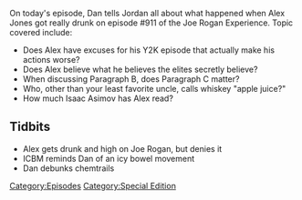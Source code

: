 {{DEFAULTSORT:
    #_EPISODE_0009:Joe Rogan Appearance
}}{{Episode
    | title           = Joe Rogan Appearance
    | caption         = Listen to this episode on [https://knowledgefight.libsyn.com/knowledge-fight-joe-rogan-appearance Libsyn] [https://open.spotify.com/episode/4JBAIPG0ufhgKdg6PkxGz5 Spotify]
    | episodeNumber   = 9
    | length          = 03:10:02
    | airDate         = February 6, 2017
    | coverageDate    = February 1, 2017
    | episodeType     = [[:Category:Special Edition|Special Edition]]
    | appearance      = [[Joe Rogan]], [[Eddie Bravo]]
    | previousEpisode = [[8: January 26-27, 2017]]
    | nextEpisode     = [[10: February 6, 2017]]
}}

{{Stub}}

On today's episode, Dan tells Jordan all about what happened when Alex Jones got really drunk on episode #911 of the Joe Rogan Experience. Topic covered include:

*Does Alex have excuses for his Y2K episode that actually make his actions worse?
*Does Alex believe what he believes the elites secretly believe?
*When discussing Paragraph B, does Paragraph C matter?
*Who, other than your least favorite uncle, calls whiskey "apple juice?"
*How much Isaac Asimov has Alex read?

==Tidbits==

*Alex gets drunk and high on Joe Rogan, but denies it
*ICBM reminds Dan of an icy bowel movement
*Dan debunks chemtrails

[[Category:Episodes]]
[[Category:Special Edition]]
